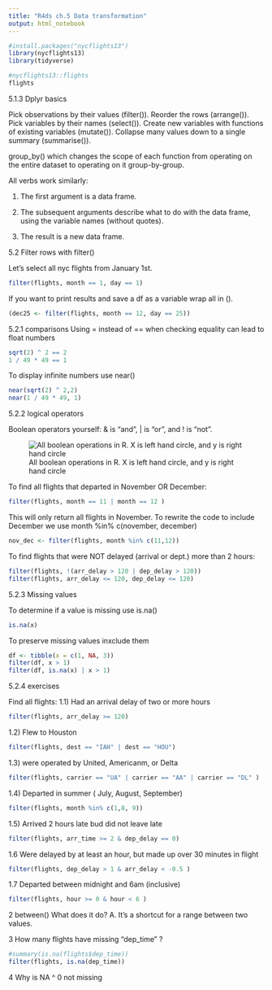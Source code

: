 ```yaml
---
title: "R4ds ch.5 Data transformation"
output: html_notebook
---
```


```r
#install.packages("nycflights13")
library(nycflights13)
library(tidyverse)
```

```r
#nycflights13::flights
flights
```

5.1.3 Dplyr basics


Pick observations by their values (filter()).
Reorder the rows (arrange()).
Pick variables by their names (select()).
Create new variables with functions of existing variables (mutate()).
Collapse many values down to a single summary (summarise()).

group_by() which changes the scope of each function from operating on the entire dataset to operating on it group-by-group.


All verbs work similarly:

1) The first argument is a data frame.

2) The subsequent arguments describe what to do with the data frame, using the variable names (without quotes).

3) The result is a new data frame.



5.2 Filter rows with filter()

Let's select all nyc flights from January 1st.

```r
filter(flights, month == 1, day == 1) 
```

If you want to print results and save a df as a variable wrap all in ().
```r
(dec25 <- filter(flights, month == 12, day == 25))
```

5.2.1 comparisons 
Using  = instead of == when checking equality can lead to float numbers
```r
sqrt(2) ^ 2 == 2
1 / 49 * 49 == 1 
```

To display infinite numbers use near()
```r
near(sqrt(2) ^ 2,2)
near(1 / 49 * 49, 1)
```

5.2.2 logical operators

Boolean operators yourself: & is “and”, | is “or”, and ! is “not”. 

![All boolean operations in R. X is left hand circle, and y is right hand circle](https://d33wubrfki0l68.cloudfront.net/01f4b6d39d2be8269740a3ad7946faa79f7243cf/8369a/diagrams/transform-logical.png)

To find all flights that departed in November OR December:
```r
filter(flights, month == 11 | month == 12 )
```

This will only return all flights in November. To rewrite the code to include December we use month %in% c(november, december) 

```r
nov_dec <- filter(flights, month %in% c(11,12))
```

To find flights that were NOT delayed (arrival or dept.) more than 2 hours:

```r
filter(flights, !(arr_delay > 120 | dep_delay > 120))
filter(flights, arr_delay <= 120, dep_delay <= 120)
```

5.2.3 Missing values

To determine if a value is missing use is.na()
```r
is.na(x)
```


To preserve missing values inxclude them
```r
df <- tibble(x = c(1, NA, 3))
filter(df, x > 1)
filter(df, is.na(x) | x > 1)
```

5.2.4 exercises

Find all flights: 
1.1) Had an arrival delay of two or more hours
```r
filter(flights, arr_delay >= 120)
```
1.2) Flew to Houston
```r
filter(flights, dest == "IAH" | dest == "HOU")
```

1.3) were operated by United, Americanm, or Delta

```r
filter(flights, carrier == "UA" | carrier == "AA" | carrier == "DL" )
```

1.4) Departed in summer ( July, August, September)

```r
filter(flights, month %in% c(1,8, 9))
```

1.5) Arrived 2 hours late bud did not leave late
```r
filter(flights, arr_time >= 2 & dep_delay == 0)
```

1.6 Were delayed by at least an hour, but made up over 30 minutes in flight

```r
filter(flights, dep_delay > 1 & arr_delay < -0.5 )
```

1.7 Departed between midnight and 6am (inclusive)
```r
filter(flights, hour >= 0 & hour < 6 )
```

2 between() What does it do?
A. It's a shortcut for a range between two values. 

3 How many flights have missing "dep_time" ? 
```r
#summary(is.na(flights$dep_time))
filter(flights, is.na(dep_time))
```

4 Why is NA ^ 0 not missing 


